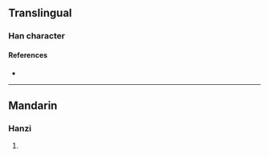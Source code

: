 {{character info/new}}
==Translingual==

===Han character===
{{Han char|rn=86|rad=火|as=08|sn=12|four=|canj=FOG,XFOG|ids=⿰火隹}}

====References====
* {{Han ref|kx=0675.080|dkj=19120|hdz=32209.130|uh=7133|ud=28979}}

----

==Mandarin==

===Hanzi===
{{cmn-hanzi|pin=[[jué]] ([[jue2]])|wg=chüeh<sup>2</sup>}}

# {{rfdef|cmn|sort=火08}}